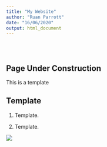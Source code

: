 ---
title: "My Website"
author: "Ruan Parrott"
date: "16/06/2020"
output: html_document
---

<style type="text/css">
.title {
  display: none;
}

#getting-started img {
  margin-right: 10px;
}

</style>

<div class="row" style="padding-top: 30px;">
<div class="col-sm-6">

# **Page Under Construction**

This is a template 

## Template

1. Template.

2. Template. 



</div>
<div class="col-sm-6">


<a href = "https://github.com/Parrott-R">
![](images/WebsiteMe.png)